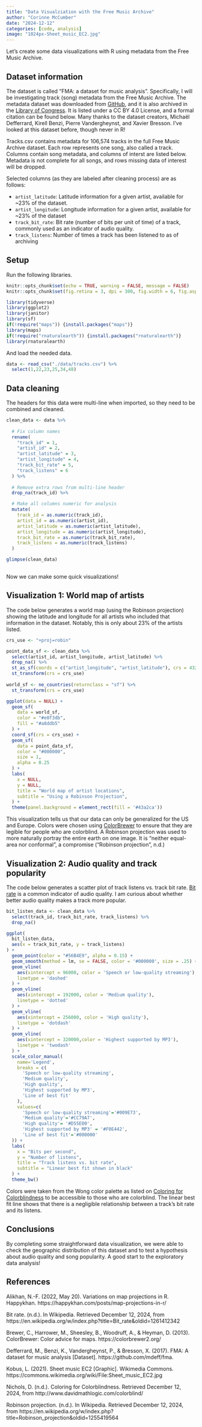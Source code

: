 ```yaml
---
title: "Data Visualziation with the Free Music Archive"
author: "Corinne McCumber"
date: "2024-12-12"
categories: [code, analysis]
image: "1024px-Sheet_music_EC2.jpg"
---
```


Let's create some data visualizations with R using metadata from the Free Music Archive.

## Dataset information

The dataset is called "FMA: a dataset for music analysis". Specifically, I will be investigating track (song) metadata from the Free Music Archive. The metadata dataset was downloaded from [GitHub](https://github.com/mdeff/fma/tree/master?tab=readme-ov-file), and it is also archived in the [Library of Congress](https://lccn.loc.gov/2018655052). It is listed under a CC BY 4.0 License, and a formal citation can be found below. Many thanks to the dataset creators, Michaël Defferrard, Kirell Benzi, Pierre Vandergheynst, and Xavier Bresson. I've looked at this dataset before, though never in R!

Tracks.csv contains metadata for 106,574 tracks in the full Free Music Archive dataset. Each row represents one song, also called a track. Columns contain song metadata, and columns of interst are listed below. Metadata is not complete for all songs, and rows missing data of interest will be dropped.

Selected columns (as they are labeled after cleaning process) are as follows:

- `artist_latitude`: Latitude information for a given artist, available for ~23% of the dataset.
- `artist_longitude`: Longitude information for a given artist, available for ~23% of the dataset
- `track_bit_rate`: Bit rate (number of bits per unit of time) of a track, commonly used as an indicator of audio quality.
- `track_listens`: Number of times a track has been listened to as of archiving

## Setup

Run the following libraries.

```r
knitr::opts_chunk$set(echo = TRUE, warning = FALSE, message = FALSE)
knitr::opts_chunk$set(fig.retina = 3, dpi = 300, fig.width = 6, fig.asp = 0.618, out.width = "80%")
```

```r
library(tidyverse)
library(ggplot2)
library(janitor)
library(sf)
if(!require("maps")) {install.packages("maps")}
library(maps)
if(!require("rnaturalearth")) {install.packages("rnaturalearth")}
library(rnaturalearth)
```

And load the needed data.

```r
data <- read_csv("./data/tracks.csv") %>%
  select(1,22,23,25,34,48)
```

## Data cleaning

The headers for this data were multi-line when imported, so they need to be combined and cleaned.

```r

clean_data <- data %>%
  
  # Fix column names
  rename(
    "track_id" = 1,
    "artist_id" = 2,
    "artist_latitude" = 3,
    "artist_longitude" = 4,
    "track_bit_rate" = 5,
    "track_listens" = 6
  ) %>%
  
  # Remove extra rows from multi-line header
  drop_na(track_id) %>%

  # Make all columns numeric for analysis
  mutate(
    track_id = as.numeric(track_id),
    artist_id = as.numeric(artist_id),
    artist_latitude = as.numeric(artist_latitude),
    artist_longitude = as.numeric(artist_longitude),
    track_bit_rate = as.numeric(track_bit_rate),
    track_listens = as.numeric(track_listens)
  )

glimpse(clean_data)
  
```
Now we can make some quick visualizations!

## Visualization 1: World map of artists

The code below generates a world map (using the Robinson projection) showing the latitude and longitude for all artists who included that information in the dataset. Notably, this is only about 23% of the artists listed.

```r
crs_use <- "+proj=robin"

point_data_sf <- clean_data %>%
  select(artist_id, artist_longitude, artist_latitude) %>%
  drop_na() %>%
  st_as_sf(coords = c("artist_longitude", "artist_latitude"), crs = 4326) %>%
  st_transform(crs = crs_use)
  
world_sf <- ne_countries(returnclass = "sf") %>%
  st_transform(crs = crs_use)

ggplot(data = NULL) +
  geom_sf(
    data = world_sf,
    color = "#e0f3db",
    fill = "#a8ddb5"
  ) +
  coord_sf(crs = crs_use) +
  geom_sf(
    data = point_data_sf,
    color = "#000000",
    size = 1,
    alpha = 0.25
  ) +
  labs(
    x = NULL,
    y = NULL,
    title = "World map of artist locations",
    subtitle = "Using a Robinson Projection",
  ) +
  theme(panel.background = element_rect(fill = '#43a2ca'))
```

This visualization tells us that our data can only be generalized for the US and Europe. Colors were chosen using [ColorBrewer](https://colorbrewer2.org) to ensure that they are legible for people who are colorblind. A Robinson projection was used to more naturally portray the entire earth on one image. It is "neither equal-area nor conformal", a compromise ("Robinson projection", n.d.)

## Visualization 2: Audio quality and track popularity

The code below generates a scatter plot of track listens vs. track bit rate. [Bit rate](https://en.wikipedia.org/wiki/Bit_rate) is a common indicator of audio quality. I am curious about whether better audio quality makes a track more popular.

```r

bit_listen_data <- clean_data %>%
  select(track_id, track_bit_rate, track_listens) %>%
  drop_na()

ggplot(
  bit_listen_data,
  aes(x = track_bit_rate, y = track_listens)
) +
  geom_point(color = "#56B4E9", alpha = 0.15) +
  geom_smooth(method = lm, se = FALSE, color = '#000000', size = .25) +
  geom_vline(
    aes(xintercept = 96000, color = 'Speech or low-quality streaming'),
    linetype = 'dashed'
  ) +
  geom_vline(
    aes(xintercept = 192000, color = 'Medium quality'),
    linetype = 'dotted'
  ) +
  geom_vline(
    aes(xintercept = 256000, color = 'High quality'),
    linetype = 'dotdash'
  ) +
  geom_vline(
    aes(xintercept = 320000,color = 'Highest supported by MP3'),
    linetype = 'twodash'
  ) +
  scale_color_manual(
    name='Legend',
    breaks = c(      
      'Speech or low-quality streaming',
      'Medium quality',
      'High quality',
      'Highest supported by MP3',
      'Line of best fit'
    ),
    values=c(
      'Speech or low-quality streaming'='#009E73',
      'Medium quality'='#CC79A7',
      'High quality'= '#D55E00',
      'Highest supported by MP3' = '#F0E442',
      'Line of best fit'='#000000'
  )) +
  labs(
    x = "Bits per second",
    y = "Number of listens",
    title = "Track listens vs. bit rate",
    subtitle = "Linear best fit shown in black"
  ) +
  theme_bw()
```
Colors were taken from the Wong color palette as listed on [Coloring for Colorblindness](https://davidmathlogic.com/colorblind/#%23648FFF-%23785EF0-%23DC267F-%23FE6100-%23FFB000) to be accessible to those who are colorblind. The linear best fit line shows that there is a negligible relationship between a track's bit rate and its listens.

## Conclusions

By completing some straightforward data visualization, we were able to check the geographic distribution of this dataset and to test a hypothesis about audio quality and song popularity. A good start to the exploratory data analysis!

## References

Alikhan, N.-F. (2022, May 20). Variations on map projections in R. Happykhan. https://happykhan.com/posts/map-projections-in-r/

Bit rate. (n.d.). In Wikipedia. Retrieved December 12, 2024, from https://en.wikipedia.org/w/index.php?title=Bit_rate&oldid=1261412342

Brewer, C., Harrower, M., Sheesley, B., Woodruff, A., & Heyman, D. (2013). ColorBrewer: Color advice for maps. https://colorbrewer2.org/

Defferrard, M., Benzi, K., Vandergheynst, P., & Bresson, X. (2017). FMA: A dataset for music analysis [Dataset]. https://github.com/mdeff/fma.

Kobus, L. (2021). Sheet music EC2 [Graphic]. Wikimedia Commons. https://commons.wikimedia.org/wiki/File:Sheet_music_EC2.jpg

Nichols, D. (n.d.). Coloring for Colorblindness. Retrieved December 12, 2024, from http://www.davidmathlogic.com/colorblind/

Robinson projection. (n.d.). In Wikipedia. Retrieved December 12, 2024, from https://en.wikipedia.org/w/index.php?title=Robinson_projection&oldid=1255419564

